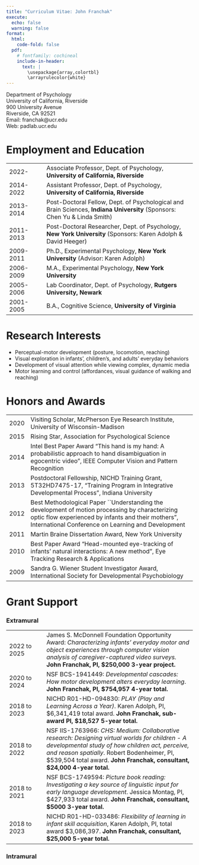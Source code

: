 ```yaml
---
title: "Curriculum Vitae: John Franchak"
execute:
  echo: false
  warning: false
format:
  html:
    code-fold: false
  pdf: 
    # fontfamily: cochineal
    include-in-header: 
      text: |
        \usepackage{array,colortbl}
        \arrayrulecolor{white}
---
```

| Department of Psychology
| University of California, Riverside  
| 900 University Avenue
| Riverside, CA 92521
| Email: franchak@ucr.edu
| Web: padlab.ucr.edu

# Employment and Education

 | 
|--|--------|
| 2022- | Associate Professor, Dept. of Psychology, **University of California, Riverside** |
| 2014-2022 | Assistant Professor, Dept. of Psychology, **University of California, Riverside** |
| 2013-2014 | Post-Doctoral Fellow, Dept. of Psychological and Brain Sciences, **Indiana University** (Sponsors: Chen Yu & Linda Smith) |
| 2011-2013 | Post-Doctoral Researcher, Dept. of Psychology, **New York University** (Sponsors: Karen Adolph & David Heeger)|
| 2009-2011 | Ph.D., Experimental Psychology, **New York University** (Advisor: Karen Adolph)|
| 2006-2009| M.A., Experimental Psychology, **New York University** |
| 2005-2006| Lab Coordinator, Dept. of Psychology, **Rutgers University, Newark** |
| 2001-2005| B.A., Cognitive Science, **University of Virginia** |

# Research Interests
- Perceptual-motor development (posture, locomotion, reaching)
- Visual exploration in infants', children's, and adults' everyday behaviors
- Development of visual attention while viewing complex, dynamic media
- Motor learning and control (affordances, visual guidance of walking and reaching) 

# Honors and Awards
| | |
|-|--------|
| 2020		| Visiting Scholar, McPherson Eye Research Institute, University of Wisconsin-Madison |
| 2015		| Rising Star, Association for Psychological Science |
| 2014		| Intel Best Paper Award "This hand is my hand: A probabilistic approach to hand disambiguation in egocentric video", IEEE Computer Vision and Pattern Recognition |
| 2013		| Postdoctoral Fellowship, NICHD Training Grant, 5T32HD7475-17, "Training Program in Integrative Developmental Process", Indiana University |
| 2012		| Best Methodological Paper ``Understanding the development of motion processing by characterizing optic flow experienced by infants and their mothers”, International Conference on Learning and Development |
| 2011		| Martin Braine Dissertation Award, New York University |
| 2010		| Best Paper Award "Head-mounted eye-tracking of infants’ natural interactions:  A new method", Eye Tracking Research & Applications |
| 2009		| Sandra G. Wiener Student Investigator Award, International Society  for Developmental Psychobiology |

# Grant Support

### Extramural

 | 
|--|--------|
2022 to 2025 | James S. McDonnell Foundation Opportunity Award: *Characterizing infants' everyday motor and object experiences through computer vision analysis of caregiver-captured video surveys.* **John Franchak, PI, $250,000 3-year project.** |
2020 to 2024 | NSF BCS-1941449: *Developmental cascades: How motor development alters everyday learning*. **John Franchak, PI, $754,957 4-year total.** |
2018 to 2023	| NICHD R01-HD-094830: *PLAY (Play and Learning Across a Year)*. Karen Adolph, PI, $6,341,419 total award. **John Franchak, sub-award PI, $18,527 5-year total.** |
2018 to 2022	| NSF IIS-1763966: *CHS: Medium: Collaborative research: Designing virtual worlds for children - A developmental study of how children act, perceive, and reason spatially*. Robert Bodenheimer, PI, $539,504 total award. **John Franchak, consultant, $24,000 4-year total.** |	
2018 to 2021	| NSF BCS-1749594: *Picture book reading: Investigating a key source of linguistic input for early language development*. Jessica Montag, PI, $427,933 total award. **John Franchak, consultant, $5000 3-year total.** |
2018 to 2023	| NICHD R01-HD-033486: *Flexibility of learning in infant skill acquisition*, Karen Adolph, PI, total award $3,086,397. **John Franchak, consultant, $25,000 5-year total.** |

### Intramural
